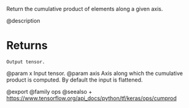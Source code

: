 Return the cumulative product of elements along a given axis.

@description

# Returns
    Output tensor.

@param x Input tensor.
@param axis Axis along which the cumulative product is computed.
    By default the input is flattened.

@export
@family ops
@seealso
+ <https://www.tensorflow.org/api_docs/python/tf/keras/ops/cumprod>
